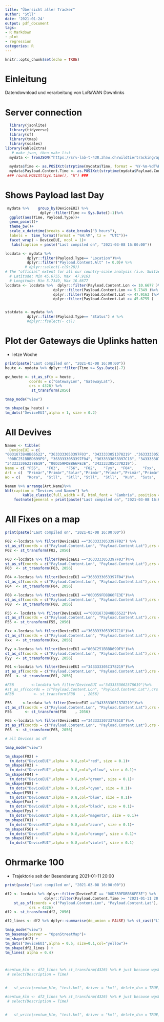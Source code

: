 ```yaml
---
title: "Übersicht aller Tracker"
author: "Stll"
date: '2021-01-24'
output: pdf_document
tags:
- R Markdown
- plot
- regression
categories: R
---
```



```r
knitr::opts_chunk$set(echo = TRUE)
```

  

# Einleitung     
Datendownload und verarbeitung von LoRaWAN Downlinks

# Server connection
```r
  library(jsonlite)
  library(tidyverse)
  library(sf)
  library(tmap)
  library(scales) 
library(kableExtra)
   # make json, then make list
  mydata <- fromJSON("https://srv-lab-t-430.zhaw.ch/wildtiertracking/api/parsed-data/json", flatten = TRUE)
  
  mydata$Time <- as.POSIXct(strptime(mydata$Time, format = '%Y-%m-%dT%H:%M:%S'), format = '%Y-%m-%dT%H:%M:%S')
  mydata$Payload.Content.Time <- as.POSIXct(strptime(mydata$Payload.Content.Time , format = '%Y-%m-%dT%H:%M:%S'), format = '%Y-%m-%dT%H:%M:%S')
 ### round.POSIXt(Sys.time(), "h") ###
```

# Shows Payload last Day
```r

 mydata %>%    group_by(DeviceEUI) %>%
                dplyr::filter(Time >= Sys.Date()-1)%>%
  ggplot(aes(Time, Payload.Type))+
  geom_point()+
  theme_bw()+
  scale_x_datetime(breaks = date_breaks("3 hours"),
  labels =  time_format(format = "%H:%M", tz =  "UTC"))+
  facet_wrap( ~ DeviceEUI, ncol = 1)+
   labs(caption = paste("Last compiled on", "2021-03-08 16:00:00"))
```
 

```r
locdata <- mydata %>% 
          dplyr::filter(Payload.Type== "Location")%>%
          dplyr::filter("Payload.Content.Alt" != 0.0)# %>%
         # dplyr::select(-c(9:28))
# The "official" extent for all our country-scale analysis (i.e. Switzerland) is:
  # Latitude: Min 45.6755, Max  47.9163
  # Longitude: Min 5.7349, Max 10.6677
locdata <- locdata %>%  dplyr::filter(Payload.Content.Lon <= 10.6677 )%>%
                      dplyr::filter(Payload.Content.Lon >= 5.7349 )%>%
                      dplyr::filter(Payload.Content.Lat <= 47.9163 )%>%
                      dplyr::filter(Payload.Content.Lat >= 45.6755 )


statdata <- mydata %>% 
          dplyr::filter(Payload.Type== "Status") # %>%
          #dplyr::fselect(- c())
```

  

# Plot der Gateways die Uplinks hatten   
- letze Woche
```r
print(paste("Last compiled on", "2021-03-08 16:00:00"))
heute <- mydata %>% dplyr::filter(Time >= Sys.Date()-7) 

gw_heute <- st_as_sf(x = heute ,                         
           coords = c("GatewayLon", "GatewayLat"),
           crs = 4326) %>%
            st_transform(2056)

tmap_mode("view")

tm_shape(gw_heute) +
tm_dots("DeviceEUI",alpha = 1, size = 0.2)

```

# All Devives
```r
Namen <- tibble(
  DeviceEUI = c(
"0031873B48B65522", "3633333053397F03", "3433333051378219" ,"3633333053397F02",
 "00BC251BBBD699F9", "3633333053397F04", "3633333053397C18", "3433333073378518",
"3433333062378619", "00D359FDBB66FE3E", "343333305C378219"), 
Name = c( "F55",   "F03",   "F56",  "F02",   "Fyy",  "F04",    "Fxx",   "F65",  "F38", "F08", "F01"   ),  
Art = c(  "Primär","Primär","Solar","Primär","Primär","Primär","Primär","Solar","Solar","Primär", "Solar"  ),
Wo = c(   "Kora",  "Stll",  "Stll", "Stll",  "Stll",  "Kuh",  "Suts",  "Stll", "Neye", "Kuh"  ,"Stll"))

Namen %>% arrange(Art,Name)%>%
kbl(caption = "Devices und Namen") %>%
        kable_classic(full_width = F, html_font = "Cambria", position = "left") %>%
    footnote(general = print(paste("Last compiled on", "2021-03-08 16:00:00")))
```



# All Fixes on a map
```r
print(paste("Last compiled on", "2021-03-08 16:00:00"))

F02	<-locdata %>% filter(DeviceEUI =="3633333053397F02") %>%
st_as_sf(coords = c("Payload.Content.Lon", "Payload.Content.Lat"),crs = 4326)
F02 <- st_transform(F02, 2056)

F03	<-locdata %>% filter(DeviceEUI =="3633333053397F03")%>%
st_as_sf(coords = c("Payload.Content.Lon", "Payload.Content.Lat"),crs = 4326)
F03	 <- st_transform(F03, 2056)

F04	<-locdata %>% filter(DeviceEUI =="3633333053397F04")%>%
st_as_sf(coords = c("Payload.Content.Lon", "Payload.Content.Lat"),crs = 4326)
F04	 <- st_transform(F04, 2056)

F08	<-locdata %>% filter(DeviceEUI =="00D359FDBB66FE3E")%>%
st_as_sf(coords = c("Payload.Content.Lon", "Payload.Content.Lat"),crs = 4326)
F08	 <- st_transform(F08, 2056)

F55 <- locdata %>% filter(DeviceEUI =="0031873B48B65522")%>%
st_as_sf(coords = c("Payload.Content.Lon", "Payload.Content.Lat"),crs = 4326)
F55 <- st_transform(F55, 2056)

Fxx	<-locdata %>% filter(DeviceEUI =="3633333053397C18")%>%
st_as_sf(coords = c("Payload.Content.Lon", "Payload.Content.Lat"),crs = 4326)
Fxx	 <- st_transform(Fxx, 2056)

Fyy	<-locdata %>% filter(DeviceEUI =="00BC251BBBD699F9")%>%
st_as_sf(coords = c("Payload.Content.Lon", "Payload.Content.Lat"),crs = 4326)
Fyy	 <- st_transform(Fyy, 2056)

F01	<-locdata %>% filter(DeviceEUI =="343333305C378219")%>%
st_as_sf(coords = c("Payload.Content.Lon", "Payload.Content.Lat"),crs = 4326)
F01	 <- st_transform(F01, 2056)

#F38		<-locdata %>% filter(DeviceEUI =="3433333062378619")%>%
#st_as_sf(coords = c("Payload.Content.Lon", "Payload.Content.Lat"),crs = 4326)
#F38		 <- st_transform(F38	, 2056)

F56		<-locdata %>% filter(DeviceEUI =="3433333051378219")%>%
st_as_sf(coords = c("Payload.Content.Lon", "Payload.Content.Lat"),crs = 4326)
F56		 <- st_transform(F56	, 2056)

F65	<-locdata %>% filter(DeviceEUI =="3433333073378518")%>%
st_as_sf(coords = c("Payload.Content.Lon", "Payload.Content.Lat"),crs = 4326)
F65	 <- st_transform(F65, 2056)

# all Devices as df 

tmap_mode("view")

tm_shape(F02) +
  tm_dots("DeviceEUI",alpha = 0.8,col="red", size = 0.1)+
tm_shape(F03) +
  tm_dots("DeviceEUI",alpha = 0.8,col="yellow", size = 0.1)+
tm_shape(F04) +
  tm_dots("DeviceEUI",alpha = 0.8,col="green", size = 0.1)+
tm_shape(F08) +
  tm_dots("DeviceEUI",alpha = 0.8,col="cyan", size = 0.1)+
tm_shape(F55) +
  tm_dots("DeviceEUI",alpha = 0.8,col="blue", size = 0.1)+
tm_shape(Fxx) +
  tm_dots("DeviceEUI",alpha = 0.8,col="black", size = 0.1)+
tm_shape(Fyy) +
  tm_dots("DeviceEUI",alpha = 0.8,col="magenta", size = 0.1)+
tm_shape(F01) +
  tm_dots("DeviceEUI",alpha = 0.8,col="azure", size = 0.1)+
tm_shape(F56) +
  tm_dots("DeviceEUI",alpha = 0.8,col="orange", size = 0.1)+
tm_shape(F65) +
  tm_dots("DeviceEUI",alpha = 0.8,col="violet", size = 0.1)

```

# Ohrmarke 100   
- Trajektorie seit der Besenderung 2021-01-11 20:00
```r
print(paste("Last compiled on", "2021-03-08 16:00:00"))

df2 <- locdata %>% dplyr::filter(DeviceEUI == "00D359FDBB66FE3E") %>%
                  dplyr::filter(Payload.Content.Time >= "2021-01-11 20:00:00")%>%  
    st_as_sf(coords = c("Payload.Content.Lon", "Payload.Content.Lat"),
           crs = 4326)
df2 <- st_transform(df2, 2056)

df2_lines <- df2 %>% dplyr::summarise(do_union = FALSE) %>% st_cast("LINESTRING")

tmap_mode("view")
tm_basemap(server = "OpenStreetMap")+
tm_shape(df2) +
tm_dots("DeviceEUI",alpha = 0.5, size=0.1,col="yellow")+
tm_shape(df2_lines ) +
tm_lines( alpha = 0.4)



#centum_klm <- df2_lines %>% st_transform(4326) %>% # just because wgs84...
 # select(Description = Time) 

  
#   st_write(centum_klm, "test.kml", driver = "kml", delete_dsn = TRUE)

```


    

```r

#centum_klm <- df2_lines %>% st_transform(4326) %>% # just because wgs84...
 # select(Description = Time)

  
#   st_write(centum_klm, "test.kml", driver = "kml", delete_dsn = TRUE)

```

